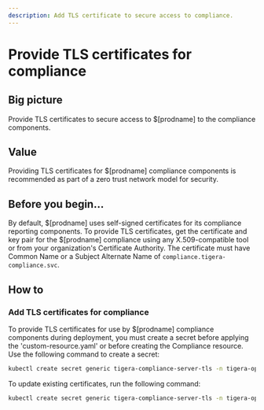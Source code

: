 ```yaml
---
description: Add TLS certificate to secure access to compliance.
---
```


# Provide TLS certificates for compliance

## Big picture

Provide TLS certificates to secure access to $[prodname] to the compliance components.

## Value

Providing TLS certificates for $[prodname] compliance components is recommended as part of a zero trust network model for security.

## Before you begin...

By default, $[prodname] uses self-signed certificates for its compliance reporting components. To provide TLS certificates,
get the certificate and key pair for the $[prodname] compliance using any X.509-compatible tool or from your organization's
Certificate Authority. The certificate must have Common Name or a Subject Alternate Name of `compliance.tigera-compliance.svc`.

## How to

### Add TLS certificates for compliance

To provide TLS certificates for use by $[prodname] compliance components during deployment, you must create a secret before applying the 'custom-resource.yaml' or before creating the Compliance resource. Use the following command to create a secret:

```bash
kubectl create secret generic tigera-compliance-server-tls -n tigera-operator --from-file=tls.crt=</path/to/certificate-file> --from-file=tls.key=</path/to/key-file>
```

To update existing certificates, run the following command:

```bash
kubectl create secret generic tigera-compliance-server-tls -n tigera-operator --from-file=tls.crt=</path/to/certificate-file> --from-file=tls.key=</path/to/key-file> --dry-run -o yaml --save-config | kubectl replace -f -
```
